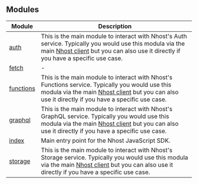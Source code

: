 ## Modules

| Module                     | Description                                                                                                                                                                                                              |
| -------------------------- | ------------------------------------------------------------------------------------------------------------------------------------------------------------------------------------------------------------------------ |
| [auth](auth)           | This is the main module to interact with Nhost's Auth service. Typically you would use this modula via the main [Nhost client](main#createclient) but you can also use it directly if you have a specific use case.      |
| [fetch](fetch)         | -                                                                                                                                                                                                                        |
| [functions](functions) | This is the main module to interact with Nhost's Functions service. Typically you would use this modula via the main [Nhost client](main#createclient) but you can also use it directly if you have a specific use case. |
| [graphql](graphql)     | This is the main module to interact with Nhost's GraphQL service. Typically you would use this modula via the main [Nhost client](main#createclient) but you can also use it directly if you have a specific use case.   |
| [index](index)         | Main entry point for the Nhost JavaScript SDK.                                                                                                                                                                           |
| [storage](storage)     | This is the main module to interact with Nhost's Storage service. Typically you would use this modula via the main [Nhost client](main#createclient) but you can also use it directly if you have a specific use case.   |
